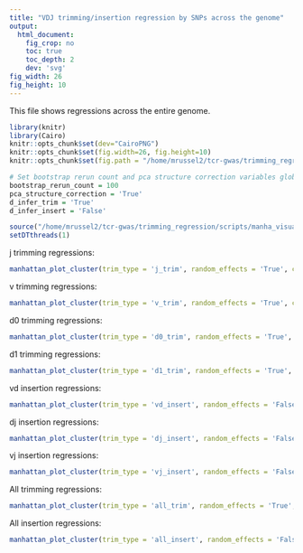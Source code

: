 ```yaml
---
title: "VDJ trimming/insertion regression by SNPs across the genome"
output:
  html_document:
    fig_crop: no
    toc: true
    toc_depth: 2
    dev: 'svg'
fig_width: 26
fig_height: 10 
---
```


This file shows regressions across the entire genome. 

```r
library(knitr)
library(Cairo)
knitr::opts_chunk$set(dev="CairoPNG")
knitr::opts_chunk$set(fig.width=26, fig.height=10) 
knitr::opts_chunk$set(fig.path = "/home/mrussel2/tcr-gwas/trimming_regression/figures/genome/")

# Set bootstrap rerun count and pca structure correction variables globally
bootstrap_rerun_count = 100
pca_structure_correction = 'True'
d_infer_trim = 'True'
d_infer_insert = 'False'

source("/home/mrussel2/tcr-gwas/trimming_regression/scripts/manha_visualization.R")
setDTthreads(1)
```

j trimming regressions:
```r
manhattan_plot_cluster(trim_type = 'j_trim', random_effects = 'True', condensing = 'by_gene', d_infer = d_infer_trim, bootstrap_count = 0, plotting_cutoff = 4, gene_annotations = 'True', maf_cutoff = 0.05, bootstrap_rerun_count, pca_structure_correction)
```

v trimming regressions:
```r
manhattan_plot_cluster(trim_type = 'v_trim', random_effects = 'True', condensing = 'by_gene', d_infer = d_infer_trim, bootstrap_count = 0, plotting_cutoff = 4, gene_annotations = 'True', maf_cutoff = 0.05, bootstrap_rerun_count, pca_structure_correction)
```

d0 trimming regressions:
```r
manhattan_plot_cluster(trim_type = 'd0_trim', random_effects = 'True', condensing = 'by_gene', d_infer = d_infer_trim, bootstrap_count = 0, plotting_cutoff = 4, gene_annotations = 'True', maf_cutoff = 0.05, bootstrap_rerun_count,pca_structure_correction)
```

d1 trimming regressions:
```r
manhattan_plot_cluster(trim_type = 'd1_trim', random_effects = 'True', condensing = 'by_gene', d_infer = d_infer_trim, bootstrap_count = 0, plotting_cutoff = 4, gene_annotations = 'True', maf_cutoff = 0.05, bootstrap_rerun_count, pca_structure_correction)
```

vd insertion regressions:
```r
manhattan_plot_cluster(trim_type = 'vd_insert', random_effects = 'False', condensing = 'by_patient', d_infer = d_infer_insert, bootstrap_count = 0, plotting_cutoff = 4, gene_annotations = 'True', maf_cutoff = 0.05, bootstrap_rerun_count, pca_structure_correction)
```

dj insertion regressions:
```r
manhattan_plot_cluster(trim_type = 'dj_insert', random_effects = 'False', condensing = 'by_patient', d_infer = d_infer_insert, bootstrap_count = 0, plotting_cutoff = 4, gene_annotations = 'True', maf_cutoff = 0.05, bootstrap_rerun_count, pca_structure_correction)
```

vj insertion regressions:
```r
manhattan_plot_cluster(trim_type = 'vj_insert', random_effects = 'False', condensing = 'by_patient', d_infer = d_infer_insert, bootstrap_count = 0, plotting_cutoff = 4, gene_annotations = 'True', maf_cutoff = 0.05, bootstrap_rerun_count, pca_structure_correction)
```

All trimming regressions:
```r
manhattan_plot_cluster(trim_type = 'all_trim', random_effects = 'True', condensing = 'by_gene', d_infer = d_infer_trim, bootstrap_count = 0, plotting_cutoff = 4, gene_annotations = 'True', maf_cutoff = 0.05, bootstrap_rerun_count, pca_structure_correction)
```

All insertion regressions:
```r
manhattan_plot_cluster(trim_type = 'all_insert', random_effects = 'False', condensing = 'by_patient', d_infer = d_infer_insert, bootstrap_count = 0, plotting_cutoff = 4, gene_annotations = 'True', maf_cutoff = 0.05, bootstrap_rerun_count, pca_structure_correction)
```

